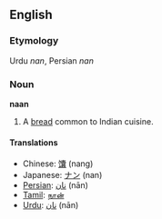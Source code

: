 ==English==
===Etymology===
Urdu ''nan'', Persian ''nan''

===Noun===
'''naan'''

# A [[bread]] common to Indian cuisine.

====Translations====
*Chinese: [[馕]] (nang)
*Japanese: [[ナン]] (nan)
*[[Persian]]: [[نان]] (nān)
*[[Tamil]]: [[நான்]]
*[[Urdu]]: [[نان]] (nān)